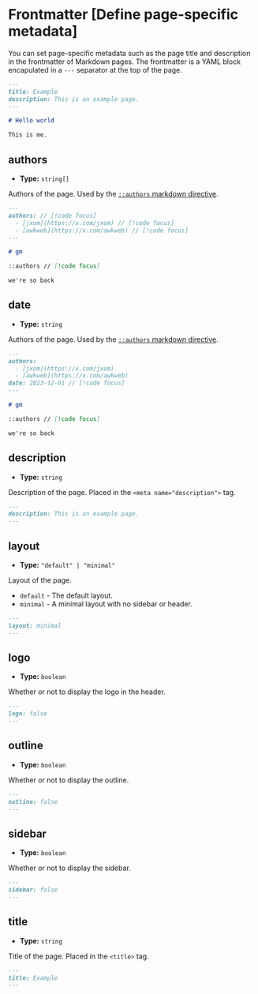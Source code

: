 # Frontmatter [Define page-specific metadata]

You can set page-specific metadata such as the page title and description in the frontmatter of Markdown pages. The frontmatter is a YAML block encapulated in a `---` separator at the top of the page.

```md [example.md]
---
title: Example
description: This is an example page.
---

# Hello world

This is me.
```

## authors

- **Type:** `string[]`

Authors of the page. Used by the [`::authors` markdown directive](/TODO).

```md
---
authors: // [!code focus]
  - [jxom](https://x.com/jxom) // [!code focus]
  - [awkweb](https://x.com/awkweb) // [!code focus]
---

# gm

::authors // [!code focus]

we're so back
```

## date

- **Type:** `string`

Authors of the page. Used by the [`::authors` markdown directive](/TODO).

```md
---
authors: 
  - [jxom](https://x.com/jxom) 
  - [awkweb](https://x.com/awkweb) 
date: 2023-12-01 // [!code focus]
---

# gm

::authors // [!code focus]

we're so back
```

## description

- **Type:** `string`

Description of the page. Placed in the `<meta name="description">` tag.

```md
---
description: This is an example page.
---
```

## layout

- **Type:** `"default" | "minimal"`

Layout of the page.

- `default` - The default layout.
- `minimal` - A minimal layout with no sidebar or header.

```md
---
layout: minimal
---
```

## logo

- **Type:** `boolean`

Whether or not to display the logo in the header.

```md
---
logo: false
---
```

## outline

- **Type:** `boolean`

Whether or not to display the outline.

```md
---
outline: false
---
```

## sidebar

- **Type:** `boolean`

Whether or not to display the sidebar.

```md
---
sidebar: false
---
```

## title

- **Type:** `string`

Title of the page. Placed in the `<title>` tag.

```md
---
title: Example
---
```
